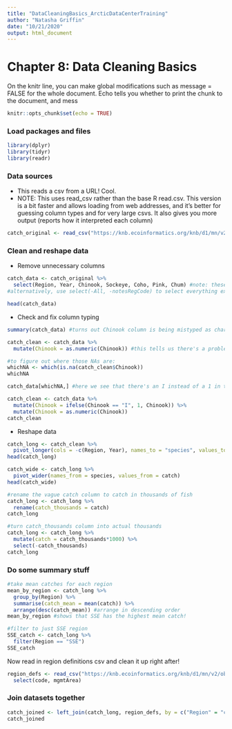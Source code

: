 ```yaml
---
title: "DataCleaningBasics_ArcticDataCenterTraining"
author: "Natasha Griffin"
date: "10/21/2020"
output: html_document
---
```

# Chapter 8: Data Cleaning Basics

On the knitr line, you can make global modifications such as message = FALSE for the whole document.
Echo tells you whether to print the chunk to the document, and mess
```r
knitr::opts_chunk$set(echo = TRUE)
```

### Load packages and files
```r

library(dplyr)
library(tidyr)
library(readr)

```

### Data sources
* This reads a csv from a URL! Cool.
* NOTE: This uses read_csv rather than the base R read.csv. This version is a bit faster and allows loading from web addresses, and it's better for guessing column types and for very large csvs. It also gives you more output (reports how it interpreted each column)
```r

catch_original <- read_csv("https://knb.ecoinformatics.org/knb/d1/mn/v2/object/df35b.302.1")

```

### Clean and reshape data
* Remove unnecessary columns
```r

catch_data <- catch_original %>%
  select(Region, Year, Chinook, Sockeye, Coho, Pink, Chum) #note: these columns don't follow the typical object$column form. it's an implicit connection!
#alternatively, use select(-All, -notesRegCode) to select everything except those two columns.

head(catch_data)

```


* Check and fix column typing
```r

summary(catch_data) #turns out Chinook column is being mistyped as character class

catch_clean <- catch_data %>% 
  mutate(Chinook = as.numeric(Chinook)) #this tells us there's a problem with mutating Chinook-- NAs have been introduced by coercion

#to figure out where those NAs are:
whichNA <- which(is.na(catch_clean$Chinook))
whichNA

catch_data[whichNA,] #here we see that there's an I instead of a 1 in this row! 

catch_clean <- catch_data %>% 
  mutate(Chinook = ifelse(Chinook == "I", 1, Chinook)) %>% 
  mutate(Chinook = as.numeric(Chinook))
catch_clean

```

* Reshape data
```r
catch_long <- catch_clean %>% 
  pivot_longer(cols = -c(Region, Year), names_to = "species", values_to = "catch")
head(catch_long)

catch_wide <- catch_long %>% 
  pivot_wider(names_from = species, values_from = catch)
head(catch_wide)

#rename the vague catch column to catch in thousands of fish
catch_long <- catch_long %>% 
  rename(catch_thousands = catch)
catch_long

#turn catch_thousands column into actual thousands
catch_long <- catch_long %>% 
  mutate(catch = catch_thousands*1000) %>% 
  select(-catch_thousands)
catch_long

```


### Do some summary stuff
```r

#take mean catches for each region
mean_by_region <- catch_long %>% 
  group_by(Region) %>% 
  summarise(catch_mean = mean(catch)) %>% 
  arrange(desc(catch_mean)) #arrange in descending order
mean_by_region #shows that SSE has the highest mean catch! 

#filter to just SSE region
SSE_catch <- catch_long %>% 
  filter(Region == "SSE")
SSE_catch

```

Now read in region definitions csv and clean it up right after! 
```r
region_defs <- read_csv("https://knb.ecoinformatics.org/knb/d1/mn/v2/object/df35b.303.1") %>% 
  select(code, mgmtArea)
```

### Join datasets together
```r

catch_joined <- left_join(catch_long, region_defs, by = c("Region" = "code"))
catch_joined

```

